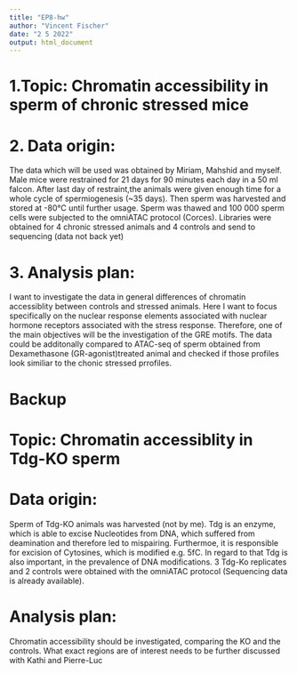 ---
title: "EP8-hw"
author: "Vincent Fischer"
date: "2 5 2022"
output: html_document
---
# 1.Topic: Chromatin accessibility in sperm of chronic stressed mice
# 2. Data origin: 
The data which will be used was obtained by Miriam, Mahshid and myself.
Male mice were restrained for 21 days for 90 minutes each day in a 50 ml falcon. After last day of restraint,the animals were given enough time for a whole cycle of spermiogenesis (~35 days). Then sperm was harvested and stored at -80°C until further usage.
Sperm was thawed and 100 000 sperm cells were subjected to the omniATAC protocol (Corces).
Libraries were obtained for 4 chronic stressed animals and 4 controls and send to sequencing (data not back yet)

# 3. Analysis plan:
I want to investigate the data in general differences of chromatin accessiblity between controls and stressed animals. Here I want to focus specifically on the nuclear response elements associated with nuclear hormone receptors associated with the stress response. Therefore, one of the main objectives will be the investigation of the GRE motifs. The data could be additonally compared to ATAC-seq of sperm obtained from Dexamethasone (GR-agonist)treated animal and checked if those profiles look similiar to the chonic stressed prrofiles.



# Backup
# Topic: Chromatin accessiblity in Tdg-KO sperm
# Data origin: 
Sperm of Tdg-KO animals was harvested (not by me). Tdg is an enzyme, which is able to excise Nucleotides from DNA, which suffered from deamination and therefore led to mispairing. Furthermoe, it is responsible for excision of Cytosines, which is modified e.g. 5fC. In regard to that Tdg is also important, in the prevalence of DNA modifications. 3 Tdg-Ko replicates and 2 controls were obtained with the omniATAC protocol (Sequencing data is already available).

# Analysis plan:
Chromatin accessibility should be investigated, comparing the KO and the controls. What exact regions are of interest needs to be further discussed with Kathi and Pierre-Luc